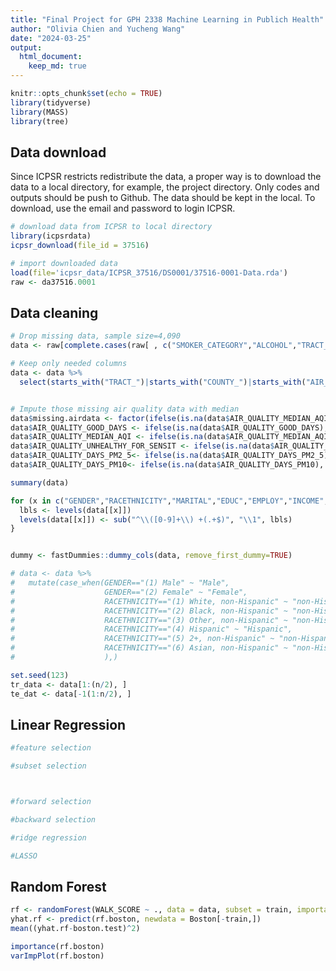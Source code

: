 ```yaml
---
title: "Final Project for GPH 2338 Machine Learning in Publich Health"
author: "Olivia Chien and Yucheng Wang"
date: "2024-03-25"
output: 
  html_document:
    keep_md: true
---
```


```r
knitr::opts_chunk$set(echo = TRUE)
library(tidyverse)
library(MASS)
library(tree)
```

## Data download

Since ICPSR restricts redistribute the data, a proper way is to download the data to a local directory, for example, the project directory. Only codes and outputs should be push to Github. The data should be kept in the local. To download, use the email and password to login ICPSR.

```r
# download data from ICPSR to local directory
library(icpsrdata)
icpsr_download(file_id = 37516)
```

```r
# import downloaded data
load(file='icpsr_data/ICPSR_37516/DS0001/37516-0001-Data.rda')
raw <- da37516.0001
```

## Data cleaning

```r
# Drop missing data, sample size=4,090
data <- raw[complete.cases(raw[ , c("SMOKER_CATEGORY","ALCOHOL","TRACT_BELOW_POVERTY","TRACT_UNINSURED_OVER_65","TRACT_OWNER_OVER_30","TRACT_UNINSURED_UNDER_18","COUNTY_VIOLENT_CRIME")]),]

# Keep only needed columns
data <- data %>% 
  select(starts_with("TRACT_")|starts_with("COUNTY_")|starts_with("AIR_")|all_of(c("AGE","GENDER","RACETHNICITY","EDUC","MARITAL","EMPLOY","INCOME","REGION9","METRO","HOUSING","HOME_TYPE","SMOKER_CATEGORY","ALCOHOL","PHYSICIANS_TG_DOC","WALK_SCORE")))


# Impute those missing air quality data with median
data$missing.airdata <- factor(ifelse(is.na(data$AIR_QUALITY_MEDIAN_AQI), 1, 0),levels = c(1,0),labels = c("Yes","No"))
data$AIR_QUALITY_GOOD_DAYS <- ifelse(is.na(data$AIR_QUALITY_GOOD_DAYS), median(data$AIR_QUALITY_GOOD_DAYS,na.rm = TRUE), data$AIR_QUALITY_GOOD_DAYS)
data$AIR_QUALITY_MEDIAN_AQI <- ifelse(is.na(data$AIR_QUALITY_MEDIAN_AQI), median(data$AIR_QUALITY_MEDIAN_AQI,na.rm = TRUE), data$AIR_QUALITY_MEDIAN_AQI)
data$AIR_QUALITY_UNHEALTHY_FOR_SENSIT <- ifelse(is.na(data$AIR_QUALITY_UNHEALTHY_FOR_SENSIT), median(data$AIR_QUALITY_UNHEALTHY_FOR_SENSIT,na.rm = TRUE), data$AIR_QUALITY_UNHEALTHY_FOR_SENSIT)
data$AIR_QUALITY_DAYS_PM2_5<- ifelse(is.na(data$AIR_QUALITY_DAYS_PM2_5), median(data$AIR_QUALITY_DAYS_PM2_5,na.rm = TRUE), data$AIR_QUALITY_DAYS_PM2_5)
data$AIR_QUALITY_DAYS_PM10<- ifelse(is.na(data$AIR_QUALITY_DAYS_PM10), median(data$AIR_QUALITY_DAYS_PM10,na.rm = TRUE), data$AIR_QUALITY_DAYS_PM10)
```

```r
summary(data)
```

```r
for (x in c("GENDER","RACETHNICITY","MARITAL","EDUC","EMPLOY","INCOME","HOUSING","ALCOHOL","METRO","HOME_TYPE","SMOKER_CATEGORY","REGION9")){
  lbls <- levels(data[[x]])
  levels(data[[x]]) <- sub("^\\([0-9]+\\) +(.+$)", "\\1", lbls)
}


dummy <- fastDummies::dummy_cols(data, remove_first_dummy=TRUE)
```


```r
# data <- data %>%
#   mutate(case_when(GENDER=="(1) Male" ~ "Male",
#                    GENDER=="(2) Female" ~ "Female",
#                    RACETHNICITY=="(1) White, non-Hispanic" ~ "non-Hispanic White",
#                    RACETHNICITY=="(2) Black, non-Hispanic" ~ "non-Hispanic Black",
#                    RACETHNICITY=="(3) Other, non-Hispanic" ~ "non-Hispanic Other",
#                    RACETHNICITY=="(4) Hispanic" ~ "Hispanic",
#                    RACETHNICITY=="(5) 2+, non-Hispanic" ~ "non-Hispanic Multiracial",
#                    RACETHNICITY=="(6) Asian, non-Hispanic" ~ "non-Hispanic Asian",
#                    ),)
```


```r
set.seed(123)
tr_data <- data[1:(n/2), ]
te_dat <- data[-1(1:n/2), ]
```


## Linear Regression

```r
#feature selection

#subset selection



#forward selection

#backward selection

#ridge regression

#LASSO
```





## Random Forest
```r
rf <- randomForest(WALK_SCORE ~ ., data = data, subset = train, importance = TRUE)
yhat.rf <- predict(rf.boston, newdata = Boston[-train,])
mean((yhat.rf-boston.test)^2)

importance(rf.boston)
varImpPlot(rf.boston)
```

